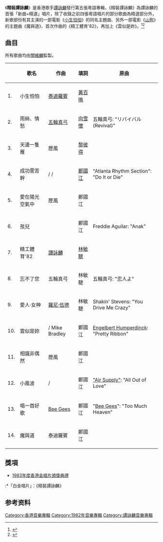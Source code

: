 {{Album infobox | 
|  Name        = 精裝譚詠麟
|  Type        = [[精選輯|精選輯]]
|  Artist      = [[譚詠麟|譚詠麟]]
|  Cover       = 精裝譚詠麟.jpg
|  Background  = 
|  Released    = 1982年11月1日
|  Recorded    = 
|  Genre       = [[粵語流行音樂|粵語流行音樂]]
|  Length      = 
|  Label       = [[寶麗金|寶麗金]]
|  Number      =
|  Producer    = [[關維麟|關維麟]]
|  Reviews     = 
|  Last album  = [[愛人女神|愛人‧女神]]<br />（1982）
|  This album  = '''精裝譚詠麟'''<br />（1982）
|  Next album  = [[春..._遲來的春天|春... 遲來的春天]]<br /> （1983）
}}

《'''精裝譚詠麟'''》是香港歌手[[譚詠麟|譚詠麟]]發行第五張粵語專輯，《精裝譚詠麟》為譚詠麟的首張「新曲+精選」唱片，除了收錄之前四張粵語唱片的部分歌曲為精選部分外，新歌部份有其主演的一部電影《[[小生怕怕|小生怕怕]]》的同名主題曲、另外一部電影《[[山狗|山狗]]》的主題曲《魔與道》、首次作曲的《精工體育'82》，再加上《雲似是妳》。<ref>{{Cite web|url=http://music.163.com/#/album?id=489707|title=精装谭咏麟 网易云音乐|accessdate=2017-05-14|author=|date=|publisher=宝丽金|archive-date=2017-07-27|archive-url=https://web.archive.org/web/20170727190807/http://music.163.com/#/album?id=489707|dead-url=no}}</ref><ref>{{Cite book|title=谭咏麟金曲100|last=孟欣主编|first=|publisher=北京：现代出版社|year=2006.08|isbn=7-80188-737-9|location=|pages=}}</ref>

== 曲目 ==
所有歌曲均由[[關維麟|關維麟]]監製。
{| class="wikitable"
|-
!
!歌名
!作曲
!填詞
!原曲
|-
| 1. || 小生怕怕|| [[泰迪羅賓|泰迪羅賓]] || [[黃百鳴|黃百鳴]]
|-
| 2. || 雨絲、情愁 || [[五輪真弓|五輪真弓]] || [[向雪懷|向雪懷]] || 五輪真弓: "リバイバル (Revival)"
|-
| 3. || 天邊一隻雁 || 歷風 || [[黎彼得|黎彼得]]
|-
| 4. || 成功需苦幹 || {{le|Buddy Buie}} / {{le|J. R. Cobb}} / {{le|Atlanta Rhythm Section}} || [[鄭國江|鄭國江]] || "Atlanta Rhythm Section": "Do It or Die"
|-
| 5. || 愛在陽光空氣中 || 歷風 || 鄭國江
|-
| 6. || 孩兒 || {{le|Freddie Aguilar}} || 鄭國江 || Freddie Aguilar: "Anak" 
|-
| 7. || 精工體育'82 || [[譚詠麟|譚詠麟]] || [[林敏驄|林敏驄]]
|-
| 8. || 忘不了您 || 五輪真弓 || 林敏驄 || 五輪真弓: "恋人よ"
|-
| 9. || 愛人‧女神 || [[羅尼·伍德|羅尼·伍德]]  || 林敏驄 || Shakin' Stevens: "You Drive Me Crazy"
|-
| 10. || 雲似是妳 || {{le|Gordon Mills}} / Mike Bradley || 鄭國江 || [[英格伯·漢普汀克|Engelbert Humperdinck]]: "Pretty Ribbon"
|-
| 11. || 相識非偶然 || 歷風|| 鄭國江
|-
| 12. || 小風波 || {{le|Clive Davis}} / {{le|Graham Russell}} || 鄭國江 || [[空中補給|"Air Supply"]]: "All Out of Love"
|-
| 13. || 唱一首好歌 || [[Bee_Gees|Bee Gees]]|| 鄭國江 || "[[比吉斯|Bee Gees]]": "Too Much Heaven"
|-
| 14. || 魔與道 || 泰迪羅賓 || 鄭國江
|}

== 獎項 ==
*[[1983年度香港金唱片頒獎典禮|1983年度香港金唱片頒獎典禮]]
:*「白金唱片」：《精裝譚詠麟》

== 参考资料 ==
<references />{{譚詠麟}}

[[Category:香港音樂專輯|Category:香港音樂專輯]]
[[Category:1982年音樂專輯|Category:1982年音樂專輯]]
[[Category:譚詠麟音樂專輯|Category:譚詠麟音樂專輯]]